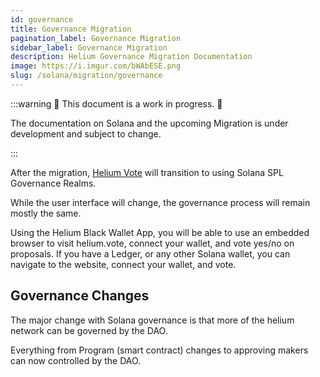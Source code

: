 ```yaml
---
id: governance
title: Governance Migration
pagination_label: Governance Migration
sidebar_label: Governance Migration
description: Helium Governance Migration Documentation
image: https://i.imgur.com/bWAbESE.png
slug: /solana/migration/governance
---
```



:::warning 🚧 This document is a work in progress. 🚧

The documentation on Solana and the upcoming Migration is under development and subject to change.

:::

After the migration, [Helium Vote](https://helium.vote) will transition to using Solana SPL
Governance Realms.

While the user interface will change, the governance process will remain mostly the same.

Using the Helium Black Wallet App, you will be able to use an embedded browser to visit helium.vote,
connect your wallet, and vote yes/no on proposals. If you have a Ledger, or any other Solana wallet,
you can navigate to the website, connect your wallet, and vote.

## Governance Changes

The major change with Solana governance is that more of the helium network can be governed by the
DAO.

Everything from Program (smart contract) changes to approving makers can now controlled by the DAO.
